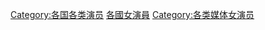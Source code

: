 {{Categories by country|nocat}}

[[Category:各国各类演员|Category:各国各类演员]]
[[Category:各國女演員|]]
[[Category:各类媒体女演员|Category:各类媒体女演员]]